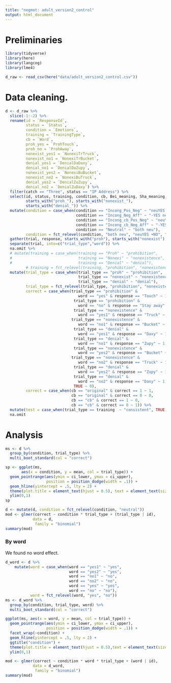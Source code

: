 ```yaml
---
title: "negmot: adult_version2_control"
output: html_document
---
```


# Preliminaries

```r
library(tidyverse)
library(here)
library(langcog)
library(lme4)
```

```r
d_raw <- read_csv(here("data/adult_version2_control.csv"))
```

# Data cleaning.

```r
d <- d_raw %>%
  slice(-1:-2) %>%
  rename(id = `ResponseId`, 
         status = `Status`, 
         condition = `Emotions`,
         training = `TrainingType`,
         cb = `Word`,
         proh_yes = `ProhTouch`, 
         proh_no = `ProhAway`,
         nonexist_yes1 = `NonexiTrTruck`, 
         nonexist_no1 = `NonexiTrBucket`,
         denial_yes1 = `DenialDaDaxy`,
         denial_no1 = `DenialDaZupy`,
         nonexist_yes2 = `NonexiBuBucket`, 
         nonexist_no2 = `NonexiBuTruck`,
         denial_yes2 = `DenialZuZupy`,
         denial_no2 = `DenialZuDaxy`) %>%
  filter(catch == "Three", status == "IP Address") %>%
  select(id, status, training, condition, cb, Bei_meaning, Sha_meaning, 
         starts_with("proh_"), starts_with("nonexist_"), 
         starts_with("denial_")) %>%
  mutate(condition = case_when(condition == "Incong_Pos_Neg" ~ "neuYES +NO",
                               condition == "Incong_Neg_Aff" ~ "-YES neuNO",
                               condition == "Incong_cb_Pos_Neg" ~ "neuYES +NO",
                               condition == "Incong_cb_Neg_Aff" ~ "-YES neuNO",
                               condition == "Neutral" ~ "both neu"),
         condition = fct_relevel(condition, "both neu", "neuYES +NO", "-YES neuNO")) %>%
  gather(trial, response, starts_with("proh"), starts_with("nonexist"), starts_with("denial")) %>%
  separate(trial, into=c("trial_type","word")) %>%
  na.omit %>%
  # mutate(training = case_when(training == "Proh" ~ "prohibition",
  #                             training == "Nonexi" ~ "nonexistence",
  #                             training == "Denial" ~ "denial"),
         # training = fct_relevel(training, "prohibition", "nonexistence")) %>%
  mutate(trial_type = case_when(trial_type == "proh" ~ "prohibition",
                                trial_type == "nonexist" ~ "nonexistence",
                                trial_type == "denial" ~ "denial"),
         trial_type = fct_relevel(trial_type, "prohibition", "nonexistence"),
         correct = case_when(trial_type == "prohibition" & 
                                word == "yes" & response == "Touch" ~ 1, 
                              trial_type == "prohibition" & 
                                word == "no" & response == "Stay away" ~ 1, 
                              trial_type == "nonexistence" & 
                                word == "yes1" & response == "Truck" ~ 1,                            
                             trial_type == "nonexistence" & 
                                word == "no1" & response == "Bucket" ~ 1, 
                              trial_type == "denial" &
                                word == "yes1" & response == "Daxy" ~ 1,
                              trial_type == "denial" &
                                word == "no1" & response == "Zupy" ~ 1,
                              trial_type == "nonexistence" & 
                                word == "yes2" & response == "Bucket" ~ 1,                            
                             trial_type == "nonexistence" & 
                                word == "no2" & response == "Truck" ~ 1, 
                              trial_type == "denial" &
                                word == "yes2" & response == "Zupy" ~ 1,
                              trial_type == "denial" &
                                word == "no2" & response == "Daxy" ~ 1,
                              TRUE ~ 0),
         correct = case_when(cb == "original" & correct == 1 ~ 1,
                             cb == "original" & correct == 0 ~ 0,
                             cb == "cb" & correct == 1 ~ 0,
                             cb == "cb" & correct == 0 ~ 1)) %>%
  mutate(test = case_when(trial_type == training  ~ "consistent", TRUE ~ "transfer"))%>%
  na.omit
```

# Analysis
```r
ms <- d %>%
  group_by(condition, trial_type) %>% 
  multi_boot_standard(col = "correct")

sp <- ggplot(ms, 
       aes(x = condition, y = mean, col = trial_type)) + 
  geom_pointrange(aes(ymin = ci_lower, ymax = ci_upper), 
                  position = position_dodge(width = .1)) + 
  geom_hline(yintercept = .5, lty = 2) +
  theme(plot.title = element_text(hjust = 0.5), text = element_text(size = 20)) +
  ylim(0,1)
sp
```

```r
d <- mutate(d, condition = fct_relevel(condition, "neutral"))
mod <- glmer(correct ~ condition * trial_type + (trial_type | id), 
            data = d, 
             family = "binomial")
summary(mod) 
```

### By word  
We found no word effect. 
```r
d_word <- d %>%
    mutate(word = case_when(word == "yes1" ~ "yes",
                            word == "yes2" ~ "yes",
                            word == "no1" ~ "no",
                            word == "no2" ~ "no",
                            word == "yes" ~ "yes",
                            word == "no" ~ "no"),
           word = fct_relevel(word, "yes", "no"))
ms <- d_word %>%
  group_by(condition, trial_type, word) %>% 
  multi_boot_standard(col = "correct")
```

```r
ggplot(ms, aes(x = word, y = mean, col = trial_type)) + 
  geom_pointrange(aes(ymin = ci_lower, ymax = ci_upper), 
                  position = position_dodge(width = .1)) + 
  facet_wrap(~condition) + 
  geom_hline(yintercept = .5, lty = 2) + 
  ggtitle("condition") +
  theme(plot.title = element_text(hjust = 0.5),text = element_text(size = 20)) +
  ylim(0,1)
```

```r
mod <- glmer(correct ~ condition * word * trial_type + (word | id), 
            data = d_word, 
             family = "binomial")
summary(mod) 
```